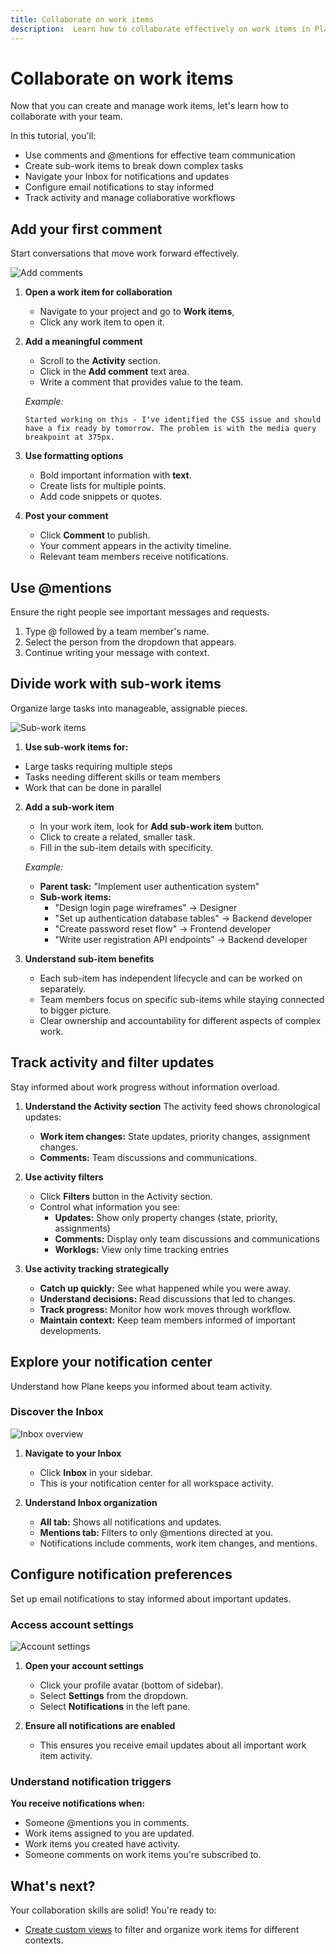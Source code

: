 ```yaml
---
title: Collaborate on work items
description:  Learn how to collaborate effectively on work items in Plane using comments, mentions, sub-work items, and activity tracking.
---
```


# Collaborate on work items
Now that you can create and manage work items, let's learn how to collaborate with your team.

In this tutorial, you'll:

- Use comments and @mentions for effective team communication
- Create sub-work items to break down complex tasks
- Navigate your Inbox for notifications and updates
- Configure email notifications to stay informed
- Track activity and manage collaborative workflows

## Add your first comment

Start conversations that move work forward effectively.

![Add comments](https://media.docs.plane.so/tutorials/add-comments.webp#center)

1. **Open a work item for collaboration**
   - Navigate to your project and go to **Work items**,
   - Click any work item to open it.

2. **Add a meaningful comment**
   - Scroll to the **Activity** section.
   - Click in the **Add comment** text area.
   - Write a comment that provides value to the team.

    *Example:*
    ```
    Started working on this - I've identified the CSS issue and should have a fix ready by tomorrow. The problem is with the media query breakpoint at 375px.
    ```

3. **Use formatting options**
   - Bold important information with **text**.
   - Create lists for multiple points.
   - Add code snippets or quotes. 

4. **Post your comment**
   - Click **Comment** to publish.
   - Your comment appears in the activity timeline.
   - Relevant team members receive notifications.

## Use @mentions
Ensure the right people see important messages and requests.
1. Type @ followed by a team member's name.
2. Select the person from the dropdown that appears.
3. Continue writing your message with context.  
    
## Divide work with sub-work items

Organize large tasks into manageable, assignable pieces.

![Sub-work items](https://media.docs.plane.so/tutorials/create-sub-work-items.webp#center)

1. **Use sub-work items for:**
- Large tasks requiring multiple steps
- Tasks needing different skills or team members
- Work that can be done in parallel

2. **Add a sub-work item**
   - In your work item, look for **Add sub-work item** button.
   - Click to create a related, smaller task.
   - Fill in the sub-item details with specificity.

    *Example:*
    - **Parent task:** "Implement user authentication system"
    - **Sub-work items:**
        - "Design login page wireframes" → Designer
        - "Set up authentication database tables" → Backend developer  
        - "Create password reset flow" → Frontend developer
        - "Write user registration API endpoints" → Backend developer

3. **Understand sub-item benefits**
   - Each sub-item has independent lifecycle and can be worked on separately.
   - Team members focus on specific sub-items while staying connected to bigger picture.
   - Clear ownership and accountability for different aspects of complex work.


## Track activity and filter updates

Stay informed about work progress without information overload.

1. **Understand the Activity section**
   The activity feed shows chronological updates:
   - **Work item changes:** State updates, priority changes, assignment changes.
   - **Comments:** Team discussions and communications.

2. **Use activity filters**
   - Click **Filters** button in the Activity section.
   - Control what information you see:
        - **Updates:** Show only property changes (state, priority, assignments)
        - **Comments:** Display only team discussions and communications
        - **Worklogs:** View only time tracking entries

3. **Use activity tracking strategically**
   - **Catch up quickly:** See what happened while you were away.
   - **Understand decisions:** Read discussions that led to changes.
   - **Track progress:** Monitor how work moves through workflow.
   - **Maintain context:** Keep team members informed of important developments.

## Explore your notification center

Understand how Plane keeps you informed about team activity.

### Discover the Inbox

![Inbox overview](https://media.docs.plane.so/tutorials/inbox-notifications.webp#center)

1. **Navigate to your Inbox**
   - Click **Inbox** in your sidebar.
   - This is your notification center for all workspace activity.

2. **Understand Inbox organization**
   - **All tab:** Shows all notifications and updates.
   - **Mentions tab:** Filters to only @mentions directed at you.
   - Notifications include comments, work item changes, and mentions.

## Configure notification preferences

Set up email notifications to stay informed about important updates.

### Access account settings

![Account settings](https://media.docs.plane.so/tutorials/email-notifications.webp#center)

1. **Open your account settings**
   - Click your profile avatar (bottom of sidebar).
   - Select **Settings** from the dropdown.
   - Select **Notifications** in the left pane.

2. **Ensure all notifications are enabled**
    - This ensures you receive email updates about all important work item activity.

### Understand notification triggers

**You receive notifications when:**
- Someone @mentions you in comments.
- Work items assigned to you are updated.
- Work items you created have activity.
- Someone comments on work items you're subscribed to.

## What's next?
Your collaboration skills are solid! You're ready to:

- [Create custom views](/introduction/tutorials/organize-and-view-work) to filter and organize work items for different contexts.

